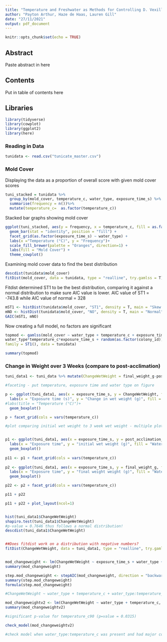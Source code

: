 ```yaml
---
title: "Temperature and Freshwater as Methods for Controlling D. Vexillum Biofouling"
author: "Payton Arthur, Haze de Haas, Lauren Gill"
date: "27/11/2021"
output: pdf_document
---
```


```r
knitr::opts_chunk$set(echo = TRUE)
```

## Abstract
Paste abstract in here

## Contents
Put in table of contents here

## Libraries

```r
library(tidyverse)
library(cowplot)
library(ggplot2)
library(here)
```

### Reading in Data

```r
tunidata <- read.csv("tunicate_master.csv")
```


### Mold Cover

Displaying the data as a proportion of overall score with given mold cover scores
```r
tuni_stacked = tunidata %>%
  group_by(mold_cover, temperature_c, water_type, exposure_time_s) %>%
  summarise(frequency = n())%>%
  mutate(temperature_c=  as.factor(temperature_c))
```

Stacked bar graphs showing mold cover
```r
ggplot(tuni_stacked, aes(y = frequency, x = temperature_c, fill = as.factor(mold_cover))) +
  geom_bar(stat = "identity", position = "fill") +
  facet_grid(as.factor(exposure_time_s) ~ water_type) +
  labs(x ="Temperature (°C)", y = "Frequency")+
  scale_fill_brewer(palette = "Oranges", direction=1) +
  labs(fill = "Mold Cover") +
  theme_cowplot()
```

Examining mold cover data to find the best distribution

```r
descdist(tunidata$mold_cover)
fitDist(mold_cover, data = tunidata, type = "realline", try.gamlss = T)
```

Fitdist determined ST1 to be the best distribution, comparing it against a normal distribution to make sure AIC value is lower. AIC value of ST1 = -743.8 while AIC value of normal = 328
```r
mST1 <- histDist(tunidata$mold_cover, "ST1", density = T, main = "Skew t (Azzalini type 1)")
mNO <- histDist(tunidata$mold_cover, "NO", density = T, main = "Normal")
GAIC(mST1, mNO)
```

Now creating a full model, no factors are significant
```r
topmod <- gamlss(mold_cover ~ water_type + temperature_c + exposure_time_s +
water_type*temperature_c*exposure_time_s + random(as.factor(colony_id)), 
family = ST1(), data = tunidata)

summary(topmod)
```


### Change in Weight over 3 Weeks (compare to post-acclimation)
```r
tuni_data1 <- tuni_data %>% mutate(ChangeWetWeight = final_weight_g-post_acclimation_weight_g)

#faceting - put temperature, exposure time and water type on figure

p <- ggplot(tuni_data1, aes(x = exposure_time_s, y = ChangeWetWeight, fill = water_type))+
  labs(x = "Exposure time (s)", y = "Change in wet weight (g)", fill = "Water type")+
#labs(title = "Temperature (°C)")+
  geom_boxplot()

p + facet_grid(cols = vars(temperature_c))

#plot comparing initial wet weight to 3 week wet weight - multiple plots with patchwork?


p1 <- ggplot(tuni_data1, aes(x = exposure_time_s, y = post_acclimation_weight_g, fill = water_type))+
  labs(x = "Exposure time", y = "initial wet weight (g)", fill = "Water type")+
  geom_boxplot()
  
p11 <- p1 + facet_grid(cols = vars(temperature_c))
  
p2 <- ggplot(tuni_data1, aes(x = exposure_time_s, y = final_weight_g, fill = water_type))+
  labs(x = "Exposure time", y = "final weight weight (g)", fill = "Water type")+
  geom_boxplot()

p22 <- p2 + facet_grid(cols = vars(temperature_c))

p11 + p22

p11 + p22 + plot_layout(ncol=1)


hist(tuni_data1$ChangeWetWeight)
shapiro.test(tuni_data1$ChangeWetWeight)
#p-value = 0.7646 thus follows a normal distribution!
descdist(tuni_data1$ChangeWetWeight)


##Does fitdist work on a distribution with negative numbers?
fitDist(ChangeWetWeight, data = tuni_data1, type = "realline", try.gamlss = T)


mod_changeweight <- lm(ChangeWetWeight ~ exposure_time_s + water_type + temperature_c + exposure_time_s*water_type*temperature_c, family = gaussian, data = tuni_data1)
summary(mod_changeweight)

step.mod_changeweight <- stepAIC(mod_changeweight, direction = "backward", trace = F)
summary(step.mod_changeweight)
formula(step.mod_changeweight)

#ChangeWetWeight ~ water_type + temperature_c + water_type:temperature_c

mod_changeweightv2 <- lm(ChangeWetWeight ~ water_type + temperature_c, family = gaussian, data = tuni_data1)
summary(mod_changeweightv2)

#significant p-value for temperature_c90 (p=value = 0.0315)

check_model(mod_changeweightv2)

#check model when water_type:temperature_c was present and had major collinearity issues, thus removed water_type:temperature and check model again and collinearity issues were solved

```


